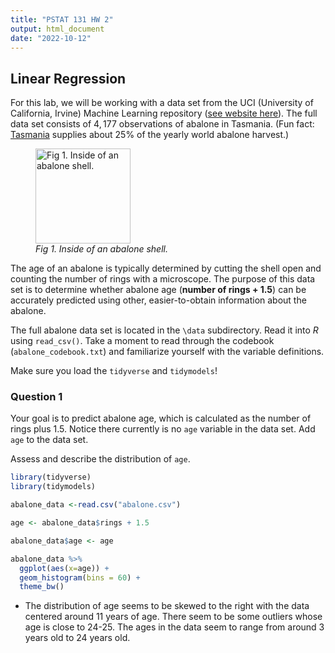 ```yaml
---
title: "PSTAT 131 HW 2"
output: html_document
date: "2022-10-12"
---
```


## Linear Regression

For this lab, we will be working with a data set from the UCI (University of California, Irvine) Machine Learning repository ([see website here](http://archive.ics.uci.edu/ml/datasets/Abalone)). The full data set consists of $4,177$ observations of abalone in Tasmania. (Fun fact: [Tasmania](https://en.wikipedia.org/wiki/Tasmania "Tasmania") supplies about $25\%$ of the yearly world abalone harvest.)

![*Fig 1. Inside of an abalone shell.*](https://cdn.shopify.com/s/files/1/1198/8002/products/1d89434927bffb6fd1786c19c2d921fb_2000x_652a2391-5a0a-4f10-966c-f759dc08635c_1024x1024.jpg?v=1582320404){width="152"}

The age of an abalone is typically determined by cutting the shell open and counting the number of rings with a microscope. The purpose of this data set is to determine whether abalone age (**number of rings + 1.5**) can be accurately predicted using other, easier-to-obtain information about the abalone.

The full abalone data set is located in the `\data` subdirectory. Read it into *R* using `read_csv()`. Take a moment to read through the codebook (`abalone_codebook.txt`) and familiarize yourself with the variable definitions.

Make sure you load the `tidyverse` and `tidymodels`!

### Question 1

Your goal is to predict abalone age, which is calculated as the number of rings plus 1.5. Notice there currently is no `age` variable in the data set. Add `age` to the data set.

Assess and describe the distribution of `age`.

```r
library(tidyverse)
library(tidymodels)

abalone_data <-read.csv("abalone.csv")

age <- abalone_data$rings + 1.5

abalone_data$age <- age

abalone_data %>%
  ggplot(aes(x=age)) +
  geom_histogram(bins = 60) +
  theme_bw()
```

- The distribution of age seems to be skewed to the right with the data centered around 11 years of age. There seem to be some outliers whose age is close to 24-25. The ages in the data seem to range from around 3 years old to 24 years old.






